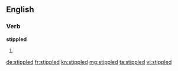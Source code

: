 ==English==

===Verb===
'''stippled'''

# {{en-past of|stipple}}

[[de:stippled]]
[[fr:stippled]]
[[kn:stippled]]
[[mg:stippled]]
[[ta:stippled]]
[[vi:stippled]]